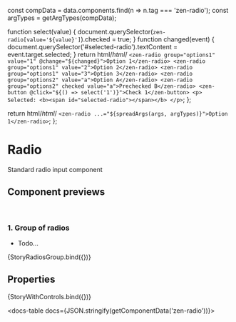 
const compData = data.components.find(n => n.tag === 'zen-radio');
const argTypes = getArgTypes(compData);

<Meta title="Forms/Radio" component="zen-radio" argTypes={argTypes} />

  function select(value) {
    document.querySelector(`zen-radio[value='${value}']`).checked = true;
  }
  function changed(event) {
    document.querySelector('#selected-radio').textContent = event.target.selected;
  }
  return html/*html*/ `
    <zen-radio group="options1" value="1" @change="${changed}">Option 1</zen-radio>
    <zen-radio group="options1" value="2">Option 2</zen-radio>
    <zen-radio group="options1" value="3">Option 3</zen-radio>
    <zen-radio group="options2" value="a">Option A</zen-radio>
    <zen-radio group="options2" checked value="a">Prechecked B</zen-radio>
    <zen-button @click="${() => select('1')}">Check 1</zen-button>
    <p>
      Selected: <b><span id="selected-radio"></span></b>
    </p>
  `;
};

  return html/*html*/ ` <zen-radio ...="${spreadArgs(args, argTypes)}">Option 1</zen-radio> `;
};

# Radio

Standard radio input component

## Component previews

<br />

### 1. Group of radios

- Todo...

<Canvas>
  <Story name="button">{StoryRadiosGroup.bind({})}</Story>
</Canvas>

## Properties

<Canvas>
  <Story
    name="default"
    args={{
      ...getDefaultArgs(argTypes),
    }}
  >
    {StoryWithControls.bind({})}
  </Story>
</Canvas>

<ArgsTable story="default" />

<docs-table docs={JSON.stringify(getComponentData('zen-radio'))}></docs-table>
